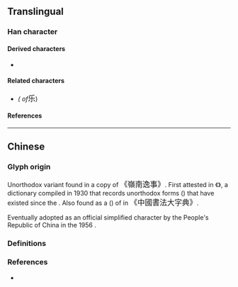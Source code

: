 {{also|东|樂}}
{{character info}}

==Translingual==
{{stroke order|strokes=5}}
{{Han simplified forms|樂|楽|乐}}

===Han character===
{{Han char|rn=4|rad=丿|as=04|sn=5|four=72904|canj=HVD|ids=⿻⿱丿𠃋小}}

====Derived characters====
* {{l|mul|[[𪠸]], [[㧰]], [[泺]], [[栎]], [[烁]], [[𬍛]], [[轹]], [[䀥]], [[砾]], [[铄]], [[跞]], [[𬼏]], [[𬏤]]}}

====Related characters====
* {{l|mul|[[樂]]}} ''({{w|Traditional Chinese|Traditional form}} of ''<big>乐</big>)

====References====
{{Han ref|kx=0082.131|hdz=10037.050|uh=4E50}}

----

==Chinese==

===Glyph origin===
Unorthodox variant {{Han simp|樂|nocap=y}} found in a {{w|Movable type#Metal movable type in China|moveable type}} copy of <big>《嶺南逸事》</big>. First attested in 《{{w2|zh|宋元以來俗字譜}}》, a {{w|Variant Chinese character|variant forms}} dictionary compiled in 1930 that records unorthodox forms ({{l|zh|俗字}}) that have existed since the {{w|Song dynasty}}. Also found as a {{w|Cursive script (East Asia)|cursive form}} ({{w2|zh|草書}}) of {{l|zh|樂}} in <big>《中國書法大字典》</big>.

Eventually adopted as an official simplified character by the People's Republic of China in the 1956 {{w|Chinese Character Simplification Scheme}}. <!-- Refer https://zh.wikisource.org/wiki/漢字簡化方案 -->

===Definitions===
{{zh-see|樂|sv}}

===References===
* {{R:twedu|A02016-002}}